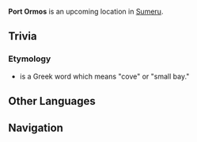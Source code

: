 {{Stub}}
{{Upcoming}}
{{Location Infobox
|image        = Port Ormos.png
|type         = Not Accessible
|region       = Sumeru
|area         = 
}}
'''Port Ormos''' is an upcoming location in [[Sumeru]].
<!--
==Features==
===Local Specialties===

===Interactables===

==Points of Interest==
{| class="article-table" style="width: 100%;"
! style="width: 25%;" | Name
! style="width: 50%;" | Description
! style="width: 25%;" | Image
|- id = ""
| [[F]]
| 
| [[File:.png|180px]]
|}

==NPCs==
-->
==Trivia==
===Etymology===
* ''{{lang|Ormos|el={{wt|όρμος||Greek}}}}'' is a Greek word which means "cove" or "small bay."
<!--
==Soundtracks==
{{Soundtracks by Category Table|Sumeru City Soundtracks|header=Sumeru City}}

==Gallery==
<gallery hideaddbutton="true" captionalign="center">

</gallery>
-->

==Other Languages==
{{Other Languages|default_hidden=1
|en      = Port Ormos
|zhs     = 奥摩斯港
|zhs_rm  = Àomósī-gǎng
|zht     = 奧摩斯港
|zht_rm  = Àomósī-gǎng
|ja      = オルモス港
|ja_rm   = Orumosu-kou{{Assumed}}
|ko      = 오르모스 {{tt|항구|港口}}
|ko_rm   = Oreumoseu Hanggu
|es      = Puerto Ormos
|fr      = Port Ormos
|ru      = Порт-Ормос
|th      = ท่าเรือ Ormos
|th_rm   = 
|vi      = Cảng Ormos
|de      = Ormos
|id      = Pelabuhan Ormos<!--may change to match EN-->
|pt      = Porto Ormos
}}

==Navigation==
{{Area Navbox|Sumeru}}